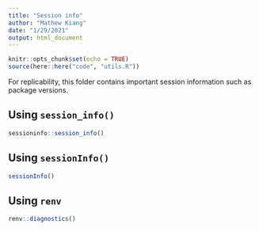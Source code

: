 ```yaml
---
title: "Session info"
author: "Mathew Kiang"
date: "1/29/2021"
output: html_document
---
```


```r
knitr::opts_chunk$set(echo = TRUE)
source(here::here("code", "utils.R"))
```

For replicability, this folder contains important session information such as package versions. 

## Using `session_info()`

```r
sessioninfo::session_info()
```

## Using `sessionInfo()`

```r
sessionInfo()
```

## Using `renv`

```r
renv::diagnostics()
```

